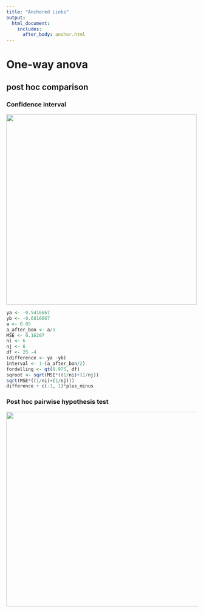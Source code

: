 ```yaml
---
title: "Anchored Links"
output: 
  html_document:
    includes:
      after_body: anchor.html
---
```


# One-way anova

## post hoc comparison

### Confidence interval

![](images/paste-A3F74BCB.png){width="501"}

```r
ya <- -0.5416667
yb <- -0.6816667 
a <- 0.05
a_after_bon <- a/1
MSE <- 0.16207
ni <- 6
nj <- 6
df <- 25 -4
(difference <- ya -yb)
interval <- 1-(a_after_bon/2)
fordelling <- qt(0.975, df)
sqroot <- sqrt(MSE*((1/ni)+(1/nj))
sqrt(MSE*((1/ni)+(1/nj)))
difference + c(-1, 1)*plus_minus

```

### Post hoc pairwise hypothesis test

![](images/paste-8F193119.png){width="512"}
